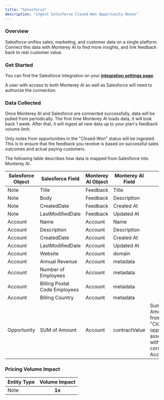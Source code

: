 ```yaml
---
title: "Salesforce"
description: "Ingest Salesforce Closed-Won Opportunity Notes"
---
```


### Overview

Salesforce unifies sales, marketing, and customer data on a single platform. Connect this data with Monterey AI to find more insights, and link feedback back to real customer value.

### Get Started

You can find the Salesforce integration on your **[integration settings page](https://app.monterey.ai/w/default/settings/integrations/salesforce)**.

A user with access to both Monterey AI as well as Salesforce will need to authorize the connection.

<Steps>
  <Step title='Go to "Settings"' />
  <Step title='Click "Integrations" in the navigation menu' />
  <Step title='Click "Salesforce"' />
  <Step title='Click "Connect"' />
  <Step title="If necessary, log in to Salesforce using the appropriate account" />
  <Step title="Review and approve the permissions requested" />
  <Step title="Once confirmed, you will be returned to Monterey AI, where you can toggle on ingestion of sales notes" />
</Steps>

### Data Collected

Once Monterey AI and Salesforce are connected successfully, data will be pulled from periodically. The first time Monterey AI loads data, it will look back 1 week. After that, it will ingest all new data up to your plan's feedback volume limit.

Only notes from opportunities in the "Closed-Won" status will be ingested. This is to ensure that the feedback you receive is based on successful sales outcomes and actual paying customers.

The following table describes how data is mapped from Salesforce into Monterey AI.

| Salesforce Object | Salesforce Field              | Monterey AI Object | Monterey AI Field | Note                                                                                                  |
| ----------------- | ----------------------------- | ------------------ | ----------------- | ----------------------------------------------------------------------------------------------------- |
| Note              | Title                         | Feedback           | Title             |
| Note              | Body                          | Feedback           | Description       |
| Note              | CreatedDate                   | Feedback           | Created At        |
| Note              | LastModifiedDate              | Feedback           | Updated At        |
| Account           | Name                          | Account            | Name              |
| Account           | Description                   | Account            | Description       |
| Account           | CreatedDate                   | Account            | Created At        |
| Account           | LastModifiedDate              | Account            | Updated At        |
| Account           | Website                       | Account            | domain            |
| Account           | Annual Revenue                | Account            | metadata          |
| Account           | Number of Employees           | Account            | metadata          |
| Account           | Billing Postal Code Employees | Account            | metadata          |
| Account           | Billing Country               | Account            | metadata          |
| Opportunity       | SUM of Amount                 | Account            | contractValue     | Sum of the Amount field from all "Closed Won" opportunities associated with the corresponding Account |

### Pricing Volume Impact

| Entity Type | Volume Impact |
| :---------- | :-----------: |
| Note        |    **1x**     |

